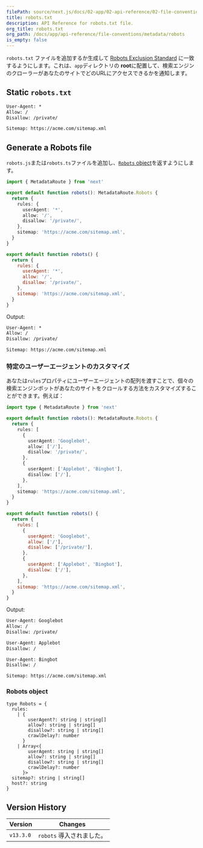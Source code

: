 ```yaml
---
filePath: source/next.js/docs/02-app/02-api-reference/02-file-conventions/01-metadata/robots.mdx
title: robots.txt
description: API Reference for robots.txt file.
org_title: robots.txt
org_path: /docs/app/api-reference/file-conventions/metadata/robots
is_empty: false
---
```


`robots.txt` ファイルを追加するか生成して [Robots Exclusion Standard](https://en.wikipedia.org/wiki/Robots.txt#Standard) に一致するようにします。これは、`app`ディレクトリの **root**に配置して、検索エンジンのクローラーがあなたのサイトでどのURLにアクセスできるかを通知します。

## Static `robots.txt`

```txt:app/robots.txt
User-Agent: *
Allow: /
Disallow: /private/

Sitemap: https://acme.com/sitemap.xml
```

## Generate a Robots file

`robots.js`または`robots.ts`ファイルを追加し、[`Robots` object](#robots-object)を返すようにします。

```ts:app/robots.ts
import { MetadataRoute } from 'next'

export default function robots(): MetadataRoute.Robots {
  return {
    rules: {
      userAgent: '*',
      allow: '/',
      disallow: '/private/',
    },
    sitemap: 'https://acme.com/sitemap.xml',
  }
}
```

```js:app/robots.js
export default function robots() {
  return {
    rules: {
      userAgent: '*',
      allow: '/',
      disallow: '/private/',
    },
    sitemap: 'https://acme.com/sitemap.xml',
  }
}
```

Output:

```txt
User-Agent: *
Allow: /
Disallow: /private/

Sitemap: https://acme.com/sitemap.xml
```

### 特定のユーザーエージェントのカスタマイズ

あなたは`rules`プロパティにユーザーエージェントの配列を渡すことで、個々の検索エンジンボットがあなたのサイトをクロールする方法をカスタマイズすることができます。例えば：

```ts:app/robots.ts
import type { MetadataRoute } from 'next'

export default function robots(): MetadataRoute.Robots {
  return {
    rules: [
      {
        userAgent: 'Googlebot',
        allow: ['/'],
        disallow: '/private/',
      },
      {
        userAgent: ['Applebot', 'Bingbot'],
        disallow: ['/'],
      },
    ],
    sitemap: 'https://acme.com/sitemap.xml',
  }
}
```

```js:app/robots.js
export default function robots() {
  return {
    rules: [
      {
        userAgent: 'Googlebot',
        allow: ['/'],
        disallow: ['/private/'],
      },
      {
        userAgent: ['Applebot', 'Bingbot'],
        disallow: ['/'],
      },
    ],
    sitemap: 'https://acme.com/sitemap.xml',
  }
}
```

Output:

```txt
User-Agent: Googlebot
Allow: /
Disallow: /private/

User-Agent: Applebot
Disallow: /

User-Agent: Bingbot
Disallow: /

Sitemap: https://acme.com/sitemap.xml
```

### Robots object

```tsx
type Robots = {
  rules:
    | {
        userAgent?: string | string[]
        allow?: string | string[]
        disallow?: string | string[]
        crawlDelay?: number
      }
    | Array<{
        userAgent: string | string[]
        allow?: string | string[]
        disallow?: string | string[]
        crawlDelay?: number
      }>
  sitemap?: string | string[]
  host?: string
}
```

## Version History

| Version | Changes |
| --------- | -------------------- |
| `v13.3.0` | `robots` 導入されました。|
